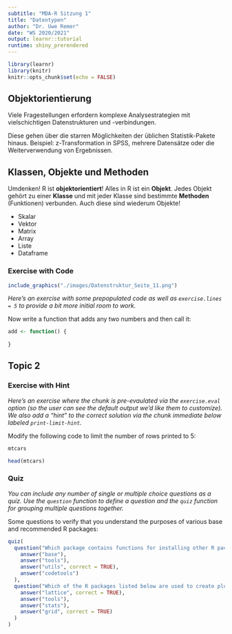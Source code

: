 ```yaml
---
subtitle: "MDA-R Sitzung 1"
title: "Datentypen"
author: "Dr. Uwe Remer"
date: "WS 2020/2021"
output: learnr::tutorial
runtime: shiny_prerendered
---
```


```r
library(learnr)
library(knitr)
knitr::opts_chunk$set(echo = FALSE)
```

## Objektorientierung

Viele Fragestellungen erfordern komplexe Analysestrategien mit vielschichtigen Datenstrukturen und -verbindungen.

Diese gehen über die starren Möglichkeiten der üblichen Statistik-Pakete hinaus. Beispiel: z-Transformation in SPSS, mehrere Datensätze oder die Weiterverwendung von Ergebnissen.



## Klassen, Objekte und Methoden

Umdenken! R ist **objektorientiert**! Alles in R ist ein **Objekt**. Jedes Objekt gehört zu einer **Klasse** und mit jeder Klasse sind bestimmte **Methoden** (Funktionen) verbunden. Auch diese sind wiederum Objekte!

- Skalar
- Vektor
- Matrix
- Array
- Liste
- Dataframe



### Exercise with Code

```r
include_graphics("./images/Datenstruktur_Seite_11.png")
```

*Here's an exercise with some prepopulated code as well as `exercise.lines = 5` to provide a bit more initial room to work.*

Now write a function that adds any two numbers and then call it:

```r
add <- function() {
  
}
```

## Topic 2

### Exercise with Hint

*Here's an exercise where the chunk is pre-evaulated via the `exercise.eval` option (so the user can see the default output we'd like them to customize). We also add a "hint" to the correct solution via the chunk immediate below labeled `print-limit-hint`.*

Modify the following code to limit the number of rows printed to 5:

```r
mtcars
```

```r
head(mtcars)
```

### Quiz

*You can include any number of single or multiple choice questions as a quiz. Use the `question` function to define a question and the `quiz` function for grouping multiple questions together.*

Some questions to verify that you understand the purposes of various base and recommended R packages:

```r
quiz(
  question("Which package contains functions for installing other R packages?",
    answer("base"),
    answer("tools"),
    answer("utils", correct = TRUE),
    answer("codetools")
  ),
  question("Which of the R packages listed below are used to create plots?",
    answer("lattice", correct = TRUE),
    answer("tools"),
    answer("stats"),
    answer("grid", correct = TRUE)
  )
)
```

